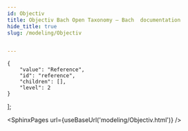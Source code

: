 ```yaml
---
id: Objectiv
title: Objectiv Bach Open Taxonomy — Bach  documentation
hide_title: true
slug: /modeling/Objectiv


---
```

<head>
    <meta name="description" content=" Objectiv Bach Open Taxonomy is an extension to the Series used in Bach. It allows for specific functionality on the stacks global contexts and location stack) as used by Objectiv." />
    <meta property="og:description" content=" Objectiv Bach Open Taxonomy is an extension to the Series used in Bach. It allows for specific functionality on the stacks global contexts and location stack) as used by Objectiv." />
</head>

    {
        "value": "Reference",
        "id": "reference",
        "children": [],
        "level": 2
    }
];




<SphinxPages url={useBaseUrl('modeling/Objectiv.html')} />
